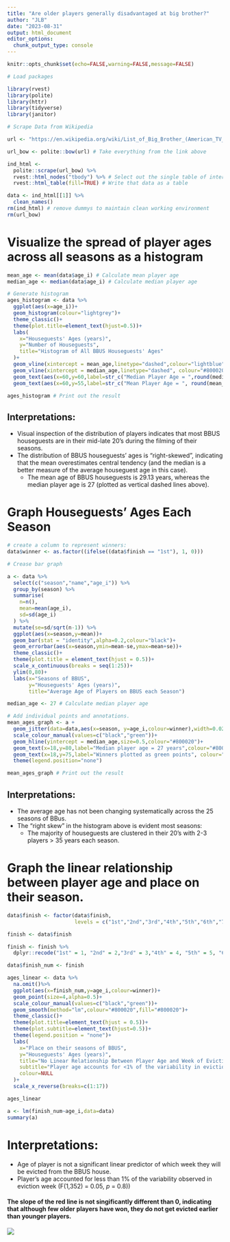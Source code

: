 ```yaml
---
title: "Are older players generally disadvantaged at big brother?"
author: "JLB"
date: "2023-08-31"
output: html_document
editor_options: 
  chunk_output_type: console
---
```


<style>
p.caption {
  font-size: 0.6em;
}
</style>

```r
knitr::opts_chunk$set(echo=FALSE,warning=FALSE,message=FALSE)
```

```r
# Load packages

library(rvest)
library(polite)
library(httr)
library(tidyverse)
library(janitor)
```


```r
# Scrape Data from Wikipedia 

url <- "https://en.wikipedia.org/wiki/List_of_Big_Brother_(American_TV_series)_houseguests"

url_bow <- polite::bow(url) # Take everything from the link above

ind_html <- 
  polite::scrape(url_bow) %>% 
  rvest::html_nodes("tbody") %>% # Select out the single table of interest 
  rvest::html_table(fill=TRUE) # Write that data as a table

data <- ind_html[[1]] %>% 
  clean_names()
rm(ind_html) # remove dummys to maintain clean working environment
rm(url_bow)
```

# Visualize the spread of player ages across all seasons as a histogram
```r
mean_age <- mean(data$age_i) # Calculate mean player age
median_age <- median(data$age_i) # Calculate median player age

# Generate histogram
ages_histogram <- data %>% 
  ggplot(aes(x=age_i))+
  geom_histogram(colour="lightgrey")+
  theme_classic()+
  theme(plot.title=element_text(hjust=0.5))+
  labs(
    x="Houseguests' Ages (years)",
    y="Number of Houseguests",
    title="Histogram of All BBUS Houseguests' Ages"
  )+
  geom_vline(xintercept = mean_age,linetype="dashed",colour="lightblue")+
  geom_vline(xintercept = median_age,linetype="dashed", colour="#800020")+
  geom_text(aes(x=60,y=60,label=str_c("Median Player Age = ",round(median_age,2 ))),colour="#800020")+
  geom_text(aes(x=60,y=55,label=str_c("Mean Player Age = ", round(mean_age,2))),colour="lightblue")

ages_histogram # Print out the result
```

## Interpretations:

- Visual inspection of the distribution of players indicates that most BBUS houseguests are in their mid-late 20's during the filming of their seasons. 
- The distribution of BBUS houseguests' ages is "right-skewed", indicating that the mean overestimates central tendency (and the median is a better measure of the average houseguest age in this case). 
    + The mean age of BBUS houseguests is 29.13 years, whereas the median player age is 27 (plotted as vertical dashed lines above). 

# Graph Houseguests' Ages Each Season

```r
# create a column to represent winners:
data$winner <- as.factor((ifelse((data$finish == "1st"), 1, 0)))

# Crease bar graph

a <- data %>%
  select(c("season","name","age_i")) %>%
  group_by(season) %>%
  summarise(
    n=n(),
    mean=mean(age_i),
    sd=sd(age_i)
  ) %>%
  mutate(se=sd/sqrt(n-1)) %>%
  ggplot(aes(x=season,y=mean))+
  geom_bar(stat = "identity",alpha=0.2,colour="black")+
  geom_errorbar(aes(x=season,ymin=mean-se,ymax=mean+se))+
  theme_classic()+
  theme(plot.title = element_text(hjust = 0.5))+
  scale_x_continuous(breaks = seq(1:25))+
  ylim(0,80)+
  labs(x="Seasons of BBUS",
       y="Houseguests' Ages (years)",
       title="Average Age of Players on BBUS each Season")

median_age <- 27 # Calculate median player age

# Add individual points and annotations.
mean_ages_graph <- a + 
  geom_jitter(data=data,aes(x=season, y=age_i,colour=winner),width=0.025,size=3,alpha=0.4)+
  scale_colour_manual(values=c("black","green"))+
  geom_hline(yintercept = median_age,size=0.5,colour="#800020")+
  geom_text(x=18,y=80,label="Median player age = 27 years",colour="#800020")+
  geom_text(x=18,y=75,label="Winners plotted as green points", colour="green")+
  theme(legend.position="none")

mean_ages_graph # Print out the result
```

## Interpretations:

- The average age has not been changing systematically across the 25 seasons of BBus. 
- The "right skew" in the histogram above is evident most seasons: 
    + The majority of houseguests are clustered in their 20's with 2-3 players > 35 years each season. 
    

# Graph the linear relationship between player age and place on their season. 
```r
data$finish <- factor(data$finish,
                      levels = c("1st","2nd","3rd","4th","5th","6th","7th","8th","9th","10th","11th","12th","13th","14th","15th","16th","17th","18th"))

finish <- data$finish

finish <- finish %>%
  dplyr::recode("1st" = 1, "2nd" = 2,"3rd" = 3,"4th" = 4, "5th" = 5, "6th" = 6, "7th" = 7, "8th" = 8, "9th" = 9, "10th" = 10, "11th" = 11, "12th" = 12, "13th" = 13, "14th" = 14, "15th" = 15, "16th" = 16, "17th" = 17)

data$finish_num <- finish

ages_linear <- data %>%
  na.omit()%>%
  ggplot(aes(x=finish_num,y=age_i,colour=winner))+
  geom_point(size=4,alpha=0.5)+
  scale_colour_manual(values=c("black","green"))+
  geom_smooth(method="lm",colour="#800020",fill="#800020")+
  theme_classic()+
  theme(plot.title=element_text(hjust = 0.5))+
  theme(plot.subtitle=element_text(hjust=0.5))+
  theme(legend.position = "none")+
  labs(
    x="Place on their seasons of BBUS",
    y="Houseguests' Ages (years)",
    title="No Linear Relationship Between Player Age and Week of Eviction",
    subtitle="Player age accounts for <1% of the variability in eviction week.",
    colour=NULL
  )+
  scale_x_reverse(breaks=c(1:17))

ages_linear
```

```r
a <- lm(finish_num~age_i,data=data)
summary(a)
```


# Interpretations:

- Age of player is not a significant linear predictor of which week they will be evicted from the BBUS house. 
- Player's age accounted for less than 1% of the variability observed in eviction week (F(1,352) = 0.05, *p* = 0.8))

#### The slope of the red line is not singificantly different than 0, indicating that although few older players have won, they do not get evicted earlier than younger players. 

![](https://media.tenor.com/UTRlCc3jmJQAAAAC/hisam-bb25.gif)

